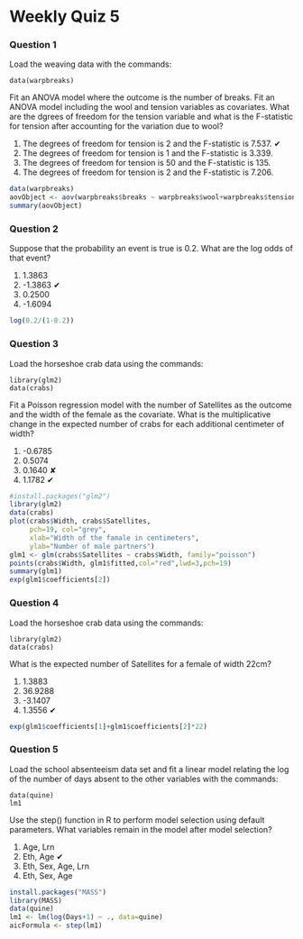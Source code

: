 Weekly Quiz 5
========================================================

### Question 1

Load the weaving data with the commands:

```
data(warpbreaks)
```

Fit an ANOVA model where the outcome is the number of breaks. Fit an ANOVA model including the wool and tension variables as covariates. What are the dgrees of freedom for the tension variable and what is the F-statistic for tension after accounting for the variation due to wool?

1. The degrees of freedom for tension is 2 and the F-statistic is 7.537.  ✔
2. The degrees of freedom for tension is 1 and the F-statistic is 3.339.
3. The degrees of freedom for tension is 50 and the F-statistic is 135.
4. The degrees of freedom for tension is 2 and the F-statistic is 7.206. 

```r
data(warpbreaks)
aovObject <- aov(warpbreaks$breaks ~ warpbreaks$wool+warpbreaks$tension)
summary(aovObject)

```

### Question 2
Suppose that the probability an event is true is 0.2. What are the log odds of that event?

1. 1.3863
2. -1.3863  ✔
3. 0.2500
4. -1.6094


```r
log(0.2/(1-0.2))
```


### Question 3
Load the horseshoe crab data using the commands:
```
library(glm2)
data(crabs)
```
Fit a Poisson regression model with the number of Satellites as the outcome and the width of the female as the covariate. What is the multiplicative change in the expected number of crabs for each additional centimeter of width?

1. -0.6785
2. 0.5074
3. 0.1640   ✘
4. 1.1782   ✔

```r
#install.packages("glm2")
library(glm2)
data(crabs)
plot(crabs$Width, crabs$Satellites,
     pch=19, col="grey",
     xlab="Width of the famale in centimeters",
     ylab="Number of male partners")
glm1 <- glm(crabs$Satellites ~ crabs$Width, family="poisson")
points(crabs$Width, glm1$fitted,col="red",lwd=3,pch=19)
summary(glm1)
exp(glm1$coefficients[2])
```
### Question 4
Load the horseshoe crab data using the commands:
```
library(glm2)
data(crabs)
```
What is the expected number of Satellites for a female of width 22cm?

1. 1.3883
2. 36.9288
3. -3.1407
4. 1.3556  ✔
```r
exp(glm1$coefficients[1]+glm1$coefficients[2]*22)
```
### Question 5

Load the school absenteeism data set and fit a linear model relating the log of the number of days absent to the other variables with the commands:
```
data(quine) 
lm1
```
Use the step() function in R to perform model selection using default parameters. What variables remain in the model after model selection?

1. Age, Lrn
2. Eth, Age ✔
3. Eth, Sex, Age, Lrn
4. Eth, Sex, Age
```r
install.packages("MASS")
library(MASS)
data(quine)
lm1 <- lm(log(Days+1) ~ ., data=quine)
aicFormula <- step(lm1)
```

